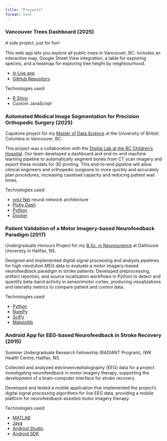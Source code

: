 ```yaml
---
title: "Projects"
format: html
---
```


### Vancouver Trees Dashboard (2025)

A side project, just for fun! <img src="/vancouvertrees/favicon.png" style="height: 1em; vertical-align: middle; margin-right: 0.25em; margin-left: 0.25em; margin-bottom: 0.1em;">

This web app lets you explore all public trees in Vancouver, BC. Includes an interactive map, Google Street View integration, a table for exploring species, and a heatmap for exploring tree height by neighbourhood.

- [🌐 Live app](https://databyderek.com/vancouvertrees){target="_blank"}
- [GitHub Repository](https://github.com/derekrodgers/vancouver-trees-dashboard){target="_blank"}

Technologies used:

- [R Shiny](https://shiny.posit.co/){target="_blank"}
- Custom JavaScript

### Automated Medical Image Segmentation for Precision Orthopedic Surgery (2025)

Capstone project for my [Master of Data Science](https://masterdatascience.ubc.ca/){target="_blank"} at the University of British Columbia in Vancouver, BC.

This project was a collaboration with the [Digital Lab at the BC Children's Hospital](https://www.digitallab.org/){target="_blank"}. Our team developed a dashboard and end-to-end machine learning pipeline to automatically segment bones from CT scan imagery and export these models for 3D printing. This end-to-end pipeline will allow clinical engineers and orthopedic surgeons to more quickly and accurately plan procedures, increasing caseload capacity and reducing patient wait times.

Technologies used:

- [nnU-Net](https://github.com/MIC-DKFZ/nnUNet){target="_blank"} neural network architecture
- [Plotly Dash](https://plotly.com/dash/){target="_blank"}
- [Python](https://www.python.org/){target="_blank"}
- [Docker](https://www.docker.com/){target="_blank"}

### Patient Validation of a Motor Imagery-based Neurofeedback Paradigm (2017)

Undergraduate Honours Project for my [B.Sc. in Neuroscience](https://www.dal.ca/study/programs/undergraduate/neuroscience-bsc-ba.html) at Dalhousie University in Halifax, NS.

Designed and implemented digital signal processing and analysis pipelines for high-resolution MEG data to evaluate a motor imagery–based neurofeedback paradigm in stroke patients. Developed preprocessing, artifact rejection, and source localization workflows in Python to detect and quantify beta-band activity in sensorimotor cortex, producing visualizations and laterality metrics to compare patient and control data.

Technologies used:

- [Python](https://www.python.org/){target="_blank"}
- [NumPy](https://numpy.org/){target="_blank"}
- [SciPy](https://scipy.org/){target="_blank"}
- [Matplotlib](https://matplotlib.org/){target="_blank"}

### Android App for EEG-based Neurofeedback in Stroke Recovery (2015)

Summer Undergraduate Research Fellowship (RADIANT Program), IWK Health Centre, Halifax, NS.

Collected and analyzed electroencephalography (EEG) data for a project investigating neurofeedback in motor imagery therapy, supporting the development of a brain-computer interface for stroke recovery.

Developed and tested a mobile application that implemented the project’s digital signal processing algorithms for live EEG data, providing a mobile platform for neurofeedback-assisted motor imagery therapy.

Technologies used:

- [MATLAB](https://www.mathworks.com/products/matlab.html){target="_blank"}
- [Java](https://www.java.com/en/){target="_blank"}
- [Android Studio](https://developer.android.com/studio){target="_blank"}
- [Android SDK](https://developer.android.com/sdk){target="_blank"}
